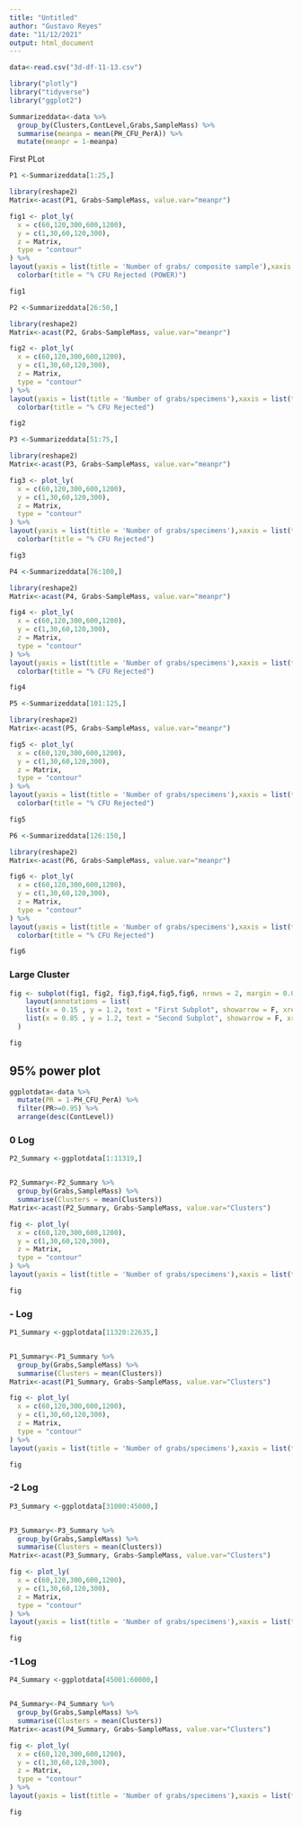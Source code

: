 ```yaml
---
title: "Untitled"
author: "Gustavo Reyes"
date: "11/12/2021"
output: html_document
---
```



```r
data<-read.csv("3d-df-11-13.csv")
```

```r
library("plotly")
library("tidyverse")
library("ggplot2")
```


```r
Summarizeddata<-data %>% 
  group_by(Clusters,ContLevel,Grabs,SampleMass) %>% 
  summarise(meanpa = mean(PH_CFU_PerA)) %>% 
  mutate(meanpr = 1-meanpa)
```


First PLot
```r
P1 <-Summarizeddata[1:25,]

library(reshape2)
Matrix<-acast(P1, Grabs~SampleMass, value.var="meanpr")

fig1 <- plot_ly(
  x = c(60,120,300,600,1200), 
  y = c(1,30,60,120,300), 
  z = Matrix,
  type = "contour" 
) %>% 
layout(yaxis = list(title = 'Number of grabs/ composite sample'),xaxis = list(title = 'Composite Sample Mass (g)'), title =list(text= "100 lb Cluster (0.1%) | Total CFU in Cluster: 4,540" )) %>% 
  colorbar(title = "% CFU Rejected (POWER)")

fig1

```

```r
P2 <-Summarizeddata[26:50,]

library(reshape2)
Matrix<-acast(P2, Grabs~SampleMass, value.var="meanpr")

fig2 <- plot_ly(
  x = c(60,120,300,600,1200), 
  y = c(1,30,60,120,300), 
  z = Matrix,
  type = "contour" 
) %>% 
layout(yaxis = list(title = 'Number of grabs/specimens'),xaxis = list(title = 'Composite Sample Mass (g)'), title =list(text= "100 lb Cluster | Total CFU: 45,400" )) %>% 
  colorbar(title = "% CFU Rejected")

fig2
```

```r
P3 <-Summarizeddata[51:75,]

library(reshape2)
Matrix<-acast(P3, Grabs~SampleMass, value.var="meanpr")

fig3 <- plot_ly(
  x = c(60,120,300,600,1200), 
  y = c(1,30,60,120,300), 
  z = Matrix,
  type = "contour" 
) %>% 
layout(yaxis = list(title = 'Number of grabs/specimens'),xaxis = list(title = 'Composite Sample Mass (g)'), title =list(text= "100 lb Cluster | Total CFU: 454,000" )) %>% 
  colorbar(title = "% CFU Rejected")

fig3
```


```r
P4 <-Summarizeddata[76:100,]

library(reshape2)
Matrix<-acast(P4, Grabs~SampleMass, value.var="meanpr")

fig4 <- plot_ly(
  x = c(60,120,300,600,1200), 
  y = c(1,30,60,120,300), 
  z = Matrix,
  type = "contour" 
) %>% 
layout(yaxis = list(title = 'Number of grabs/specimens'),xaxis = list(title = 'Composite Sample Mass (g)'), title =list(text= "100 lb Cluster | Total CFU: 4,540,000" )) %>% 
  colorbar(title = "% CFU Rejected")

fig4
```


```r
P5 <-Summarizeddata[101:125,]

library(reshape2)
Matrix<-acast(P5, Grabs~SampleMass, value.var="meanpr")

fig5 <- plot_ly(
  x = c(60,120,300,600,1200), 
  y = c(1,30,60,120,300), 
  z = Matrix,
  type = "contour" 
) %>% 
layout(yaxis = list(title = 'Number of grabs/specimens'),xaxis = list(title = 'Composite Sample Mass (g)'), title =list(text= "100 lb Cluster | Total CFU: 45,400,000" )) %>% 
  colorbar(title = "% CFU Rejected")

fig5
```

```r
P6 <-Summarizeddata[126:150,]

library(reshape2)
Matrix<-acast(P6, Grabs~SampleMass, value.var="meanpr")

fig6 <- plot_ly(
  x = c(60,120,300,600,1200), 
  y = c(1,30,60,120,300), 
  z = Matrix,
  type = "contour" 
) %>% 
layout(yaxis = list(title = 'Number of grabs/specimens'),xaxis = list(title = 'Composite Sample Mass (g)'), title =list(text= "100 lb Cluster | Total CFU: 454,000,000" )) %>% 
  colorbar(title = "% CFU Rejected")

fig6
```







### Large Cluster

```r


fig <- subplot(fig1, fig2, fig3,fig4,fig5,fig6, nrows = 2, margin = 0.05)%>% 
    layout(annotations = list( 
    list(x = 0.15 , y = 1.2, text = "First Subplot", showarrow = F, xref='paper', yref='paper'), 
    list(x = 0.85 , y = 1.2, text = "Second Subplot", showarrow = F, xref='paper', yref='paper')) 
  ) 

fig

```























## 95% power plot
```r
ggplotdata<-data %>% 
  mutate(PR = 1-PH_CFU_PerA) %>% 
  filter(PR>=0.95) %>% 
  arrange(desc(ContLevel))
```
### 0 Log
```r

P2_Summary <-ggplotdata[1:11319,]


P2_Summary<-P2_Summary %>% 
  group_by(Grabs,SampleMass) %>% 
  summarise(Clusters = mean(Clusters))
Matrix<-acast(P2_Summary, Grabs~SampleMass, value.var="Clusters")

fig <- plot_ly(
  x = c(60,120,300,600,1200), 
  y = c(1,30,60,120,300), 
  z = Matrix,
  type = "contour" 
) %>% 
layout(yaxis = list(title = 'Number of grabs/specimens'),xaxis = list(title = 'Composite Sample Mass (g)'), title = "Cont Level: 0 log CFU/g" ,legend = list(title=list(text='Cluster Size')))

fig


```

### - Log
```r

P1_Summary <-ggplotdata[11320:22635,]


P1_Summary<-P1_Summary %>% 
  group_by(Grabs,SampleMass) %>% 
  summarise(Clusters = mean(Clusters))
Matrix<-acast(P1_Summary, Grabs~SampleMass, value.var="Clusters")

fig <- plot_ly(
  x = c(60,120,300,600,1200), 
  y = c(1,30,60,120,300), 
  z = Matrix,
  type = "contour" 
) %>% 
layout(yaxis = list(title = 'Number of grabs/specimens'),xaxis = list(title = 'Composite Sample Mass (g)'), title = "Cont Level: -3 log CFU/g" ,legend = list(title=list(text='Cluster Size')))

fig


```

### -2 Log
```r

P3_Summary <-ggplotdata[31000:45000,]


P3_Summary<-P3_Summary %>% 
  group_by(Grabs,SampleMass) %>% 
  summarise(Clusters = mean(Clusters))
Matrix<-acast(P3_Summary, Grabs~SampleMass, value.var="Clusters")

fig <- plot_ly(
  x = c(60,120,300,600,1200), 
  y = c(1,30,60,120,300), 
  z = Matrix,
  type = "contour" 
) %>% 
layout(yaxis = list(title = 'Number of grabs/specimens'),xaxis = list(title = 'Composite Sample Mass (g)'), title = "Cont Level: -2 log CFU/g" ,legend = list(title=list(text='Cluster Size')))

fig


```

### -1 Log
```r

P4_Summary <-ggplotdata[45001:60000,]


P4_Summary<-P4_Summary %>% 
  group_by(Grabs,SampleMass) %>% 
  summarise(Clusters = mean(Clusters))
Matrix<-acast(P4_Summary, Grabs~SampleMass, value.var="Clusters")

fig <- plot_ly(
  x = c(60,120,300,600,1200), 
  y = c(1,30,60,120,300), 
  z = Matrix,
  type = "contour" 
) %>% 
layout(yaxis = list(title = 'Number of grabs/specimens'),xaxis = list(title = 'Composite Sample Mass (g)'), title = "Cont Level: -1 log CFU/g" ,legend = list(title=list(text='Cluster Size')))

fig


```

